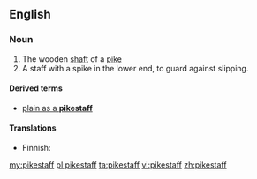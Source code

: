==English==

===Noun===
{{en-noun|head=[[pike]][[staff]]}}

# The wooden [[shaft]] of a [[pike]]
# A staff with a spike in the lower end, to guard against slipping.
#: {{rfquotek|Sir Walter Scott}}

====Derived terms====
* [[plain as a pikestaff|plain as a '''pikestaff''']]

====Translations====
{{trans-top|shaft of a pike}}
* Finnish: {{t+|fi|peitsi|alt=peitsen}} {{t+|fi|varsi}}
{{trans-mid}}
{{trans-bottom}}

[[my:pikestaff]]
[[pl:pikestaff]]
[[ta:pikestaff]]
[[vi:pikestaff]]
[[zh:pikestaff]]